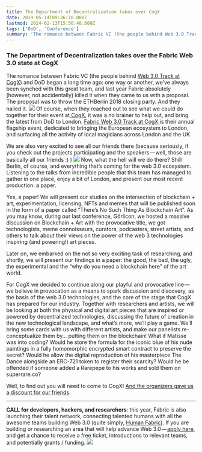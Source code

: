 ```yaml
---
title: The Department of Decentralization takes over CogX
date: 2019-05-14T09:36:10.000Z
lastmod: 2024-02-13T15:50:48.000Z
tags: ['DoD', 'Conference']
summary: 'The romance between Fabric VC (the people behind Web 3.0 Track at CogX) and DoD began a long time ago: one way or another, we’ve always…'
---
```


### **The Department of Decentralization takes over the Fabric Web 3.0 state at CogX**

The romance between Fabric VC (the people behind [Web 3.0 Track at CogX](https://www.fabric.vc/web3-cogx)) and DoD began a long time ago: one way or another, we’ve always been synched with this great team, and last year Fabric absolutely (however, not accidentally) killed it when they came to us with a proposal. The proposal was to throw the ETHBerlin 2018 closing party. And they nailed it.
![](/static/images/2019/cogx-1.png)
Of course, when they reached out to see what we could do together for their event at[ CogX](https://cogx.co/), it was a no brainer to help out, and bring the latest from DoD to London. [Fabric Web 3.0 Track at CogX ](https://www.fabric.vc/web3-cogx)is their annual flagship event, dedicated to bringing the European ecosystem to London, and surfacing all the activity of local magicians across London and the UK.

We are also very excited to see all our friends there (because seriously, if you check out the projects participating and the speakers — well, those are basically all our friends :) )
![](/static/images/2019/cogx-2.png)
Now, what the hell will we do there? Shill Berlin, of course, and everything that’s coming for the web 3.0 ecosystem. Listening to the talks from incredible people that this team has managed to gather in one place, enjoy a bit of London, and present our most recent production: a paper.

Yes, a paper! We will present our studies on the intersection of blockchain + art, experimentation, licensing, NFTs and memes that will be published soon in the form of a paper called “There’s No Such Thing As Blockchain Art”. As you may know, during our last conference, Görlicon, we hosted a massive discussion on Blockchain + Art with the provocative title, we got technologists, meme connoisseurs, curators, podcasters, street artists, and others to talk about their views on the power of the web 3 technologies inspiring (and powering!) art pieces.

Later on, we embarked on the not so very exciting task of researching, and shortly, we will present our findings in a paper: the good, the bad, the ugly, the experimental and the “why do you need a blockchain here” of the art world.

For CogX we decided to continue along our playful and provocative line — we believe in provocation as a means to spark discussion and discovery, as the basis of the web 3.0 technologies, and the core of the stage that CogX has prepared for our industry. Together with researchers and artists, we will be looking at both the physical and digital art pieces that are inspired or powered by decentralized technologies, discussing the future of creation in the new technological landscape, and what’s more, we’ll play a game. We’ll bring some cards with us with different artists, and make our panelists re-conceptualize them by… putting them on the blockchain! What if Matisse was into coding? Would he store the formula for the iconic blue of his nude paintings in a fully homomorphic encrypted smart contract to preserve the secret? Would he allow the digital reproduction of his masterpiece The Dance alongside an ERC-721 token to register their scarcity? Would he be offended if someone added a Rarepepe to his works and sold them on superrare.co?

Well, to find out you will need to come to CogX! [And the organizers gave us a discount for our friends](https://ti.to/cogx/2019/discount/CX19DoD).

---

**CALL for developers, hackers, and researchers**: this year, Fabric is also launching their talent network, connecting talented humans with all the awesome teams building Web 3.0 (quite simply, [Human Fabric)](https://human.fabric.vc/). If you are building or researching an area that will help advance Web 3.0 — [apply here](https://fabricvc.typeform.com/to/NWx8SP), and get a chance to receive a free ticket, introductions to relevant teams, and potentially grants / funding.
![](/static/images/2019/cogx-3.png)
